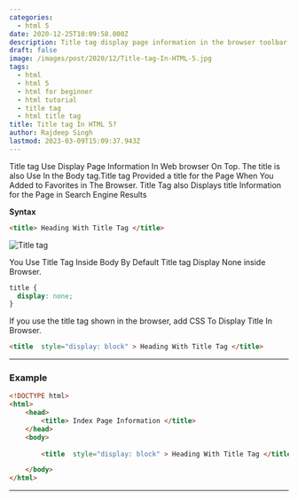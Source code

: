 ```yaml
---
categories:
  - html 5
date: 2020-12-25T10:09:58.000Z
description: Title tag display page information in the browser toolbar.
draft: false
image: /images/post/2020/12/Title-tag-In-HTML-5.jpg
tags:
  - html
  - html 5
  - html for beginner
  - html tutorial
  - title tag
  - html title tag
title: Title tag In HTML 5?
author: Rajdeep Singh
lastmod: 2023-03-09T15:09:37.943Z
---
```


Title tag Use Display Page Information In Web browser On Top. The title is also
Use In the Body tag.Title tag Provided a title for the Page When You Added to
Favorites in The Browser. Title Tag also Displays title Information for the Page
in Search Engine Results

**Syntax**

```html
<title> Heading With Title Tag </title>
```

![Title tag](/images/post/2020/12/title-tag.png "Title tag")

You Use Title Tag Inside Body By Default Title tag Display None inside Browser.

```css
title {
  display: none;
}
```

If you use the title tag shown in the browser, add CSS To Display Title In
Browser.

```html
<title  style="display: block" > Heading With Title Tag </title>
```

---

### Example

```html
<!DOCTYPE html>
<html>
	<head>
		<title> Index Page Information </title>
	</head>
	<body>
	
		<title  style="display: block" > Heading With Title Tag </title>

	</body>
</html>
```

---
